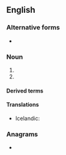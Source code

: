 {{also|corp|Corp.}}
==English==

===Alternative forms===
* {{alter|en|corp|Corp.}}

===Noun===
{{en-noun|corps.}}

# {{abbreviation of|en|corporation}}
# {{abbreviation of|en|corporal}}

====Derived terms====
{{der2|en|C corp.|S corp.}}

====Translations====
{{trans-top|corporation}}
* Icelandic: {{t+|is|hf.}}
{{trans-mid}}
{{trans-bottom}}

{{trans-top|corporal}}
{{trans-mid}}
{{trans-bottom}}

===Anagrams===
* {{anagrams|en|a=copr|COPR|CPOR|Copr.|RCPO|crop|proc}}